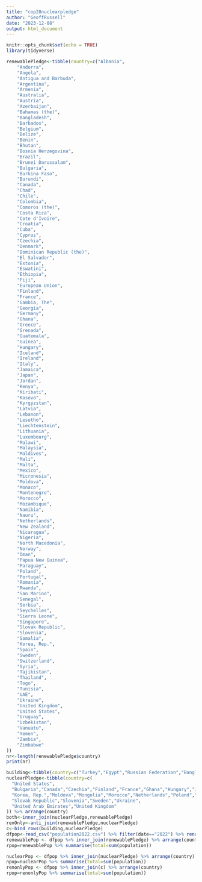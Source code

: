 ```yaml
---
title: "cop28nuclearpledge"
author: "GeoffRussell"
date: "2023-12-08"
output: html_document
---
```


```r
knitr::opts_chunk$set(echo = TRUE)
library(tidyverse)
```

```r
renewablePledge<-tibble(country=c("Albania",
    "Andorra",
    "Angola",
    "Antigua and Barbuda",
    "Argentina",
    "Armenia",
    "Australia",
    "Austria",
    "Azerbaijan",
    "Bahamas (the)",
    "Bangladesh",
    "Barbados",
    "Belgium",
    "Belize",
    "Benin",
    "Bhutan",
    "Bosnia Herzegovina",
    "Brazil",
    "Brunei Darussalam",
    "Bulgaria",
    "Burkina Faso",
    "Burundi",
    "Canada",
    "Chad",
    "Chile",
    "Colombia",
    "Comoros (the)",
    "Costa Rica",
    "Cote d'Ivoire",
    "Croatia",
    "Cuba",
    "Cyprus",
    "Czechia",
    "Denmark",
    "Dominican Republic (the)",
    "El Salvador",
    "Estonia",
    "Eswatini",
    "Ethiopia",
    "Fiji",
    "European Union",
    "Finland",
    "France",
    "Gambia, The",
    "Georgia",
    "Germany",
    "Ghana",
    "Greece",
    "Grenada",
    "Guatemala",
    "Guinea",
    "Hungary",
    "Iceland",
    "Ireland",
    "Italy",
    "Jamaica",
    "Japan",
    "Jordan",
    "Kenya",
    "Kiribati",
    "Kosovo",
    "Kyrgyzstan",
    "Latvia",
    "Lebanon",
    "Lesotho",
    "Liechtenstein",
    "Lithuania",
    "Luxembourg",
    "Malawi",
    "Malaysia",
    "Maldives",
    "Mali",
    "Malta",
    "Mexico",
    "Micronesia",
    "Moldova",
    "Monaco",
    "Montenegro",
    "Morocco",
    "Mozambique",
    "Namibia",
    "Nauru",
    "Netherlands",
    "New Zealand",
    "Nicaragua",
    "Nigeria",
    "North Macedonia",
    "Norway",
    "Oman",
    "Papua New Guinea",
    "Paraguay",
    "Poland",
    "Portugal",
    "Romania",
    "Rwanda",
    "San Marino",
    "Senegal",
    "Serbia",
    "Seychelles",
    "Sierra Leone",
    "Singapore",
    "Slovak Republic",
    "Slovenia",
    "Somalia",
    "Korea, Rep.",
    "Spain",
    "Sweden",
    "Switzerland",
    "Syria",
    "Tajikistan",
    "Thailand",
    "Togo",
    "Tunisia",
    "UAE",
    "Ukraine",
    "United Kingdom",
    "United States",
    "Uruguay",
    "Uzbekistan",
    "Vanuatu",
    "Yemen",
    "Zambia",
    "Zimbabwe"
))
nr<-length(renewablePledge$country)
print(nr)
```

```r
building<-tibble(country=c("Turkey","Egypt","Russian Federation","Bangladesh","China","India"))
nuclearPledge<-tibble(country=c(
  "United States",
  "Bulgaria","Canada","Czechia","Finland","France","Ghana","Hungary","Japan",
  "Korea, Rep.","Moldova","Mongolia","Morocco","Netherlands","Poland","Romania",
  "Slovak Republic","Slovenia","Sweden","Ukraine",
  "United Arab Emirates","United Kingdom"
)) %>% arrange(country)
both<-inner_join(nuclearPledge,renewablePledge)
renOnly<-anti_join(renewablePledge,nuclearPledge)
c<-bind_rows(building,nuclearPledge)
dfpop<-read_csv("population2022.csv") %>% filter(date=="2022") %>% rename(population="SP.POP.TOTL")
renewablePop <- dfpop %>% inner_join(renewablePledge) %>% arrange(country)
rpop=renewablePop %>% summarise(total=sum(population))

nuclearPop <- dfpop %>% inner_join(nuclearPledge) %>% arrange(country)
npop=nuclearPop %>% summarise(total=sum(population))
renonlyPop <- dfpop %>% inner_join(c) %>% arrange(country)
rpop=renonlyPop %>% summarise(total=sum(population))
```
